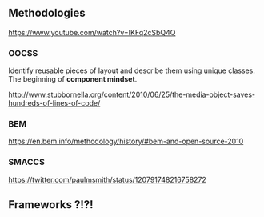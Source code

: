 


<TOC current={4} />

## Methodologies

https://www.youtube.com/watch?v=IKFq2cSbQ4Q

### OOCSS

Identify reusable pieces of layout and describe them using unique classes. The beginning of **component mindset**.

http://www.stubbornella.org/content/2010/06/25/the-media-object-saves-hundreds-of-lines-of-code/

### BEM

https://en.bem.info/methodology/history/#bem-and-open-source-2010

### SMACCS

https://twitter.com/paulmsmith/status/120791748216758272

## Frameworks ?!?!
